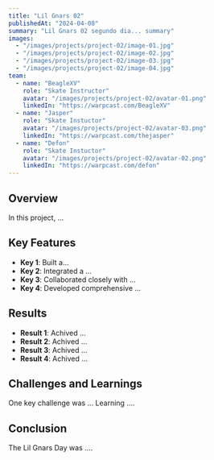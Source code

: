 ```yaml
---
title: "Lil Gnars 02"
publishedAt: "2024-04-08"
summary: "Lil Gnars 02 segundo dia... summary"
images:
  - "/images/projects/project-02/image-01.jpg"
  - "/images/projects/project-02/image-02.jpg"
  - "/images/projects/project-02/image-03.jpg"
  - "/images/projects/project-02/image-04.jpg"
team:
  - name: "BeagleXV"
    role: "Skate Instructor"
    avatar: "/images/projects/project-02/avatar-01.png"
    linkedIn: "https://warpcast.com/BeagleXV"
  - name: "Jasper"
    role: "Skate Instuctor"
    avatar: "/images/projects/project-02/avatar-03.png"
    linkedIn: "https://warpcast.com/thejasper"
  - name: "Defon"
    role: "Skate Instuctor"
    avatar: "/images/projects/project-02/avatar-02.png"
    linkedIn: "https://warpcast.com/defon"
---
```


## Overview

In this project, ...

## Key Features

- **Key 1**: Built a...
- **Key 2**: Integrated a ...
- **Key 3**: Collaborated closely with ...
- **Key 4**: Developed comprehensive ...

## Results

- **Result 1**: Achived ...
- **Result 2**: Achived ...
- **Result 3**: Achived ...
- **Result 4**: Achived ...

## Challenges and Learnings

One key challenge was ... Learning ....

## Conclusion

The Lil Gnars Day was ....
